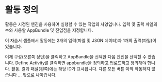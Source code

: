 
# 활동 정의

활동은 지정된 엔진을 사용하여 실행할 수 있는 작업의 사양입니다. 입력 및 출력 파일의 수와 사용할 AppBundle 및 진입점을 지정합니다.

이 자습서 샘플에서 활동에는 2개의 입력(파일 및 JSON 데이터)과 1개의 출력(파일)이 있습니다.

<EnvTabs
  NodeJsVsCode={ActivityNodeJs}
  DotNetVsCode={ActivityNet6}
  DotNetVs2022={ActivityNet6}
/>

이제 구성(오른쪽 상단)을 클릭하고 AppBundle을 선택한 다음 엔진을 선택할 수 있습니다.
Define Activity를 클릭하면 appbundle을 정의하고 업로드하고 정의해야 합니다.
활동. 결과 패널(왼쪽)에는 해당 ID가 표시됩니다. 다른 모든 버튼
아직 작동하지 않습니다 ... 앞으로 나아갑시다.

<ResponsiveVideo src={PreviewUrl} />
